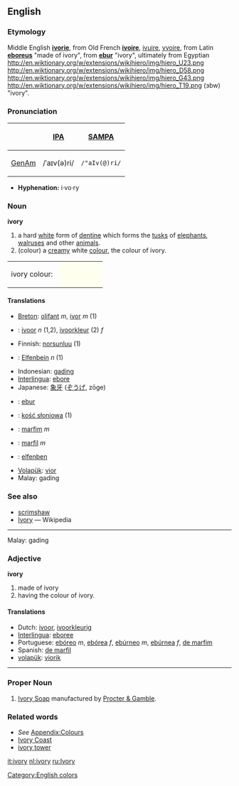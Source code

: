 {{Wikipedia}}
==English==
===Etymology===
Middle English '''[[ivorie]]''', from Old French '''[[ivoire]]''', [[ivuire]], [[yvoire]], from Latin '''[[eboreus]]''' "made of ivory", from '''[[ebur]]''' "ivory", ultimately from Egyptian http://en.wiktionary.org/w/extensions/wikihiero/img/hiero_U23.png  http://en.wiktionary.org/w/extensions/wikihiero/img/hiero_D58.png  http://en.wiktionary.org/w/extensions/wikihiero/img/hiero_G43.png  http://en.wiktionary.org/w/extensions/wikihiero/img/hiero_T19.png (ɜbw) "ivory".
<!-- the hieroglyphs are apparently unlinkable; the transliteration should not be linked because it is nonstandard (the IPA character 'ɜ' is just a lookalike for egyptological aleph which is not in Unicode) -->

===Pronunciation===
{| border=1 cellpadding=5
! !! [[w:IPA|IPA]] !! [[w:SAMPA|SAMPA]]
|-
! [[GenAm]]
| /ˈaɪv(ə)ri/ || <tt>/"aIv(@)ri/</tt>
|}

*'''Hyphenation:''' i·vo·ry

===Noun===
'''ivory'''
#a hard [[white]] form of [[dentine]] which forms the [[tusk]]s of [[elephant]]s, [[walrus]]es and other [[animal]]s.
#(colour) a [[cream]]y white [[color|colour]], the colour of ivory.  
<table><tr><td>ivory colour: &nbsp;</td>
<td bgcolor="#FFFFF0" width="80">&nbsp; </td></tr></table>

====Translations====
*[[Breton]]: [[olifant]] ''m'', [[ivor]] ''m'' (1)
*{{nl}}: [[ivoor]] ''n'' (1,2), [[ivoorkleur]] (2) ''f''
*Finnish: [[norsunluu]] (1)
*{{de}}: [[Elfenbein]] ''n'' (1)
*Indonesian: [[gading]]
*[[Interlingua]]: [[ebore]]
*Japanese: [[象牙]] ([[ぞうげ]], zōge)
*{{la}}: [[ebur]]
*{{pl}}: [[kość słoniowa]] (1)
*{{pt}}: [[marfim]] ''m''
*{{es}}: [[marfil]] ''m''
*{{sv}}: [[elfenben]]
*[[Volapük]]: [[vior]]
*Malay: gading

===See also===
*[[scrimshaw]]
*[[w:Ivory|Ivory]] — Wikipedia

----
Malay: gading

===Adjective===
'''ivory'''
#made of ivory
#having the colour of ivory.


====Translations====
*Dutch: [[ivoor]], [[ivoorkleurig]]
*[[Interlingua]]: [[eboree]]
*Portuguese: [[ebóreo]] ''m'', [[ebórea]] ''f'', [[ebúrneo]] ''m'', [[ebúrnea]] ''f'', [[de marfim]]
*Spanish: [[de marfil]]
*[[volapük]]: [[viorik]]

----

===Proper Noun===
#[http://www.ivory.com/ Ivory Soap] manufactured by [http://www.pg.com Procter & Gamble].

===Related words===
*''See'' [[Wiktionary_Appendix:Colours|Appendix:Colours]]
*[[Ivory Coast]]
*[[ivory tower]]

[[Category:English colors]]

[[it:ivory]]
[[nl:ivory]]
[[ru:Ivory]]